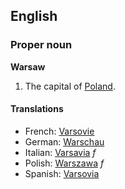 ==English==
===Proper noun===
'''Warsaw'''

#The capital of [[Poland]].

====Translations====
*French: [[Varsovie]]
*German: [[Warschau]]
*Italian: [[Varsavia]] ''f''
*Polish: [[Warszawa]] ''f''
*Spanish: [[Varsovia]]